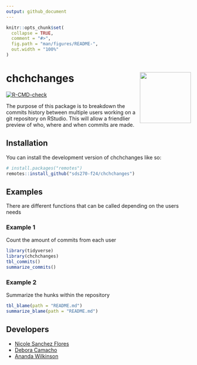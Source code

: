```yaml
---
output: github_document
---
```


<!-- README.md is generated from README.Rmd. Please edit that file -->

```r
knitr::opts_chunk$set(
  collapse = TRUE,
  comment = "#>",
  fig.path = "man/figures/README-",
  out.width = "100%"
)
```

# chchchanges <img src="man/figures/logo.png" align="right" height="139" alt="" />

<!-- badges: start -->
[![R-CMD-check](https://github.com/beanumber/chchchanges/actions/workflows/R-CMD-check.yaml/badge.svg)](https://github.com/beanumber/chchchanges/actions/workflows/R-CMD-check.yaml)
<!-- badges: end -->

The purpose of this package is to breakdown the commits history between multiple users working on a git repository on RStudio. 
This will allow a friendlier preview of who, where and when commits are made.

## Installation

You can install the development version of chchchanges like so:

```r
# install.packages("remotes")
remotes::install_github("sds270-f24/chchchanges")
```

## Examples

There are different functions that can be called depending on the users needs

### Example 1 

Count the amount of commits from each user

```r
library(tidyverse)
library(chchchanges)
tbl_commits()
summarize_commits()
```

### Example 2

Summarize the hunks within the repository

```r
tbl_blame(path = "README.md")
summarize_blame(path = "README.md")
```

## Developers

- [Nicole Sanchez Flores](https://github.com/NicoleSanchezFlores)
- [Debora Camacho](https://github.com/dmcam02)
- [Ananda Wilkinson](https://github.com/anandaw2)
